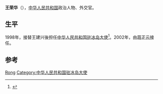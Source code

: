 {{Otheruses|other=名为王荣华的其他人物|王荣华}}

'''王荣华'''（{{bd|1945年|4月||}}），[[中华人民共和国|中华人民共和国]]政治人物、外交官。

== 生平 ==
1998年，接替王建兴後担任[[中国驻冰岛大使列表|中华人民共和国驻冰岛大使]]<ref>{{cite web|author=中华人民共和国外交部|title=中国驻冰岛历任大使|url=http://www.mfa.gov.cn/chn/pds/ziliao/wjrw/2167/2172/t9249.htm|publisher=中华人民共和国外交部|accessdate=2012-03-03}}</ref>。2002年，由[[蒋正云|蒋正云]]接任。

== 参考 ==
{{reflist}}

{{start box}}
{{s-dip}}
{{succession box|[[王建兴|王建兴]]|[[蒋正云|蒋正云]]|[[中国驻冰岛大使列表|中华人民共和国驻冰岛大使]]|1998年3月-2002年8月}}
{{end box}}

{{中国政治人物小作品}}

{{Authority control}}
{{DEFAULTSORT:Wang王}}
[[Category:王姓|Rong]]
[[Category:中华人民共和国驻冰岛大使|Category:中华人民共和国驻冰岛大使]]